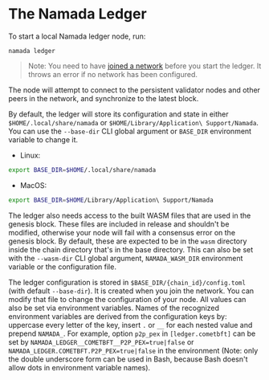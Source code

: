 # The Namada Ledger

To start a local Namada ledger node, run:

```shell copy
namada ledger
```

> Note: You need to have [joined a network](./introduction/quick-start.md) before you start the ledger. It throws an error if no network has been configured.

The node will attempt to connect to the persistent validator nodes and other peers in the network, and synchronize to the latest block.

By default, the ledger will store its configuration and state in either `$HOME/.local/share/namada` or `$HOME/Library/Application\ Support/Namada`. You can use the `--base-dir` CLI global argument or `BASE_DIR` environment variable to change it.

- Linux:
```bash copy
export BASE_DIR=$HOME/.local/share/namada
```
- MacOS:
```bash copy
export BASE_DIR=$HOME/Library/Application\ Support/Namada
```

The ledger also needs access to the built WASM files that are used in the genesis block. These files are included in release and shouldn't be modified, otherwise your node will fail with a consensus error on the genesis block. By default, these are expected to be in the `wasm` directory inside the chain directory that's in the base directory. This can also be set with the `--wasm-dir` CLI global argument, `NAMADA_WASM_DIR` environment variable or the configuration file.

The ledger configuration is stored in `$BASE_DIR/{chain_id}/config.toml` (with
default `--base-dir`). It is created when you join the network. You can modify
that file to change the configuration of your node. All values can also be set
via environment variables. Names of the recognized environment variables are
derived from the configuration keys by: uppercase every letter of the key,
insert `.` or `__` for each nested value and prepend `NAMADA_`. For example,
option `p2p_pex` in `[ledger.cometbft]` can be set by
`NAMADA_LEDGER__COMETBFT__P2P_PEX=true|false` or
`NAMADA_LEDGER.COMETBFT.P2P_PEX=true|false` in the environment (Note: only the
double underscore form can be used in Bash, because Bash doesn't allow dots in
environment variable names).
